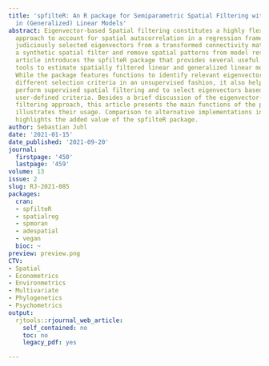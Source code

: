 ```yaml
---
title: 'spfilteR: An R package for Semiparametric Spatial Filtering with Eigenvectors
  in (Generalized) Linear Models'
abstract: Eigenvector-based Spatial filtering constitutes a highly flexible semiparametric
  approach to account for spatial autocorrelation in a regression framework. It combines
  judiciously selected eigenvectors from a transformed connectivity matrix to construct
  a synthetic spatial filter and remove spatial patterns from model residuals. This
  article introduces the spfilteR package that provides several useful and flexible
  tools to estimate spatially filtered linear and generalized linear models in R.
  While the package features functions to identify relevant eigenvectors based on
  different selection criteria in an unsupervised fashion, it also helps users to
  perform supervised spatial filtering and to select eigenvectors based on alternative
  user-defined criteria. Besides a brief discussion of the eigenvector-based spatial
  filtering approach, this article presents the main functions of the package and
  illustrates their usage. Comparison to alternative implementations in other R packages
  highlights the added value of the spfilteR package.
author: Sebastian Juhl
date: '2021-01-15'
date_published: '2021-09-20'
journal:
  firstpage: '450'
  lastpage: '459'
volume: 13
issue: 2
slug: RJ-2021-085
packages:
  cran:
  - spfilteR
  - spatialreg
  - spmoran
  - adespatial
  - vegan
  bioc: ~
preview: preview.png
CTV:
- Spatial
- Econometrics
- Environmetrics
- Multivariate
- Phylogenetics
- Psychometrics
output:
  rjtools::rjournal_web_article:
    self_contained: no
    toc: no
    legacy_pdf: yes

---
```

